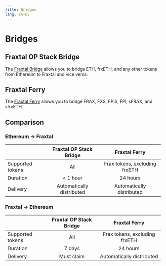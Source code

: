 ```yaml
---
title: Bridges
lang: en-US
---
```


# Bridges

## Fraxtal OP Stack Bridge

The [Fraxtal Bridge](https://mainnet.frax.com/tools/bridge) allows you to bridge ETH, frxETH, and any other tokens from Ethereum to Fraxtal and vice versa.

## Fraxtal Ferry

The [Fraxtal Ferry](https://app.frax.finance/fraxferry) allows you to bridge FRAX, FXS, FPIS, FPI, sFRAX, and sfrxETH.

## Comparison

### Ethereum -> Fraxtal

|                  |  Fraxtal OP Stack Bridge  |         Fraxtal Ferry         |
| :--------------- | :-----------------------: | :---------------------------: |
| Supported tokens |            All            | Frax tokens, excluding frxETH |
| Duration         |        &lt; 1 hour        |           24 hours            |
| Delivery         | Automatically distributed |   Automatically distributed   |

### Fraxtal -> Ethereum

|                  | Fraxtal OP Stack Bridge |         Fraxtal Ferry         |
| :--------------- | :---------------------: | :---------------------------: |
| Supported tokens |           All           | Frax tokens, excluding frxETH |
| Duration         |         7 days          |           24 hours            |
| Delivery         |       Must claim        |   Automatically distributed   |
